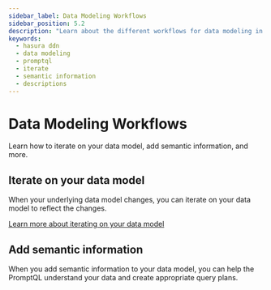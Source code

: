 ```yaml
---
sidebar_label: Data Modeling Workflows
sidebar_position: 5.2
description: "Learn about the different workflows for data modeling in PromptQL."
keywords:
  - hasura ddn
  - data modeling
  - promptql
  - iterate
  - semantic information
  - descriptions
---
```


# Data Modeling Workflows

Learn how to iterate on your data model, add semantic information, and more.

## Iterate on your data model

When your underlying data model changes, you can iterate on your data model to reflect the changes.

[Learn more about iterating on your data model](/data-modeling/iterate.mdx)

## Add semantic information

When you add semantic information to your data model, you can help the PromptQL understand your data and create
appropriate query plans.
